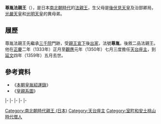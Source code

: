 {{Otheruses|subject=[[後伏見天皇|後伏見天皇]]的皇子尊胤法親王|other=[[靈元天皇|靈元天皇]]的皇子尊胤法親王|尊胤法親王 (靈元天皇子)}}
{{東亞男性歷史人物
|名稱 =尊胤法親王
|身份 =日本[[法親王|法親王]]
|國家 =[[日本|大和王朝]]
|時代 =[[南北朝時代_(日本)|南北朝時代]]
|姓 =（無）
|名 =（不詳）
|法號 =尊胤
|封爵 =[[法親王|法親王]]
|出生日期 =[[文保|文保]]二年（1318年）
|逝世日期 =[[延文|延文]]四年五月初二（1359年5月29日（41歲））
|父親 =[[後伏見天皇|後伏見天皇]]
|母親 =治部卿局
|異母兄弟 =[[光嚴天皇|光嚴天皇]]<br>[[景仁親王|景仁親王]]<br>[[光明天皇|光明天皇]]<br>[[亮性法親王|亮性法親王]]<br>[[承胤法親王|承胤法親王]]<br>[[長助法親王|長助法親王]]<br>[[法守法親王|法守法親王]]<br>[[慈真法親王|慈真法親王]]<br>[[尊道法親王|尊道法親王]]
|異母姊妹 =[[珣子內親王|珣子內親王]]<br>[[覺公女王|覺公女王]]<br>[[璜子內親王|璜子內親王]]<br>某皇女<br>某皇女<br>某皇女<br>某皇女<br>某皇女
}}
{{Japanese|japanese=尊胤法親王|kana=そんいんほっしんのう|romaji=Sonin Hō shin nō}}
'''尊胤法親王'''（{{bd|1318年||1359年|5月29日}}），是日本[[南北朝時代_(日本)|南北朝時代]]的[[法親王|法親王]]，生父母是[[後伏見天皇|後伏見天皇]]及治部卿局，[[光嚴天皇|光嚴天皇]]和[[光明天皇|光明天皇]]的異母弟。

== 履歷 ==
尊胤法親王先繼承[[三千院|三千院]]門跡，受[[親王宣下|親王宣下]]後[[出家|出家]]，法號'''尊胤'''，後敘二品法親王。他在[[正慶|正慶]]二年（1333年）正月至[[觀應|觀應]]元年（1350年）七月三度擔任[[天台座主|天台座主]]，到[[延文|延文]]四年（1359年）五月去世。

==參考資料==
*《[[本朝皇胤紹運錄|本朝皇胤紹運錄]]》
*《[[皇親系圖|皇親系圖]]》

{{start box|width=auto}}
{{s-rel}}
|-
{{s-before|[[尊雲法親王|尊雲法親王]]}}
{{s-title|[[三千院|三千院]]門跡|第32世}}
{{s-after|[[承胤法親王|承胤法親王]]}}
|-
{{s-before|[[尊圓法親王|尊圓法親王]]}}
{{s-title|rows=4|[[天台座主|天台座主]]|第122世<br>1333年1月30日－1333年7月<br>第124世<br>1336年11月16日－1338年12月17日<br>第130世<br>1347年9月30日－1350年8月23日<br>（不計入世數）<br>1352年10月22日－1355年12月4日}}
{{s-after|[[尊澄法親王|尊澄法親王]]}}
|-
{{s-before|尊澄法親王}}
{{s-after|[[性慧|性慧]]}}
|-
{{s-before|[[亮性法親王|亮性法親王]]}}
{{s-after|尊圓法親王}}
|-
{{s-before|尊圓法親王}}
{{s-after|[[尊道法親王|尊道法親王]]}}
{{end box}}

[[Category:南北朝時代親王_(日本)|Category:南北朝時代親王 (日本)]]
[[Category:天台座主|Category:天台座主]]
[[Category:室町和安土桃山時代僧人|Category:室町和安土桃山時代僧人]]